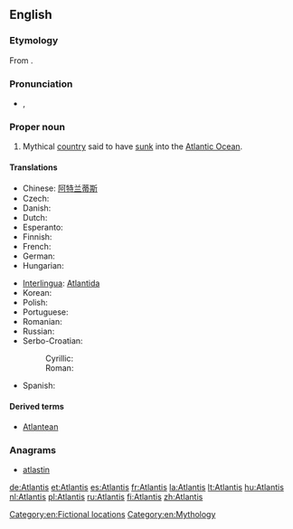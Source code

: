 ==English==

===Etymology===
From {{etyl|grc|en}} {{term|Ἀτλαντίς|tr=Atlantis|lang=grc|sc=polytonic}}.

===Pronunciation===
* {{IPA|/ətˈlæntəs/}}, {{SAMPA|/@t'l{nt@s/}}

===Proper noun===
{{en-proper noun}}

# Mythical [[country]] said to have [[sink|sunk]] into the [[Atlantic Ocean]].

====Translations====
{{trans-top|mythical country said to have sunk into the ocean}}
* Chinese: [[阿特兰蒂斯]]
* Czech: {{t+|cs|Atlantida|f}}
* Danish: {{t-|da|Atlantis}}
* Dutch: {{t+|nl|Atlantis}}
* Esperanto: {{t|eo|Atlantido|xs=Esperanto}}
* Finnish: {{t+|fi|Atlantis}}
* French: {{t+|fr|Atlantide|f}}
* German: {{t+|de|Atlantis}}
* Hungarian: {{t-|hu|Atlantisz}}
{{trans-mid}}
* [[Interlingua]]: [[Atlantida]]
* Korean: {{t-|ko|아틀란티스|sc=Hang}}
* Polish: {{t-|pl|Atlantyda|f}}
* Portuguese: {{t-|pt|Atlântida|f}}
* Romanian: {{t|ro|Atlantida|f}}
* Russian: {{t+|ru|Атлантида|f|tr=Atlantída}}
* Serbo-Croatian:
*: Cyrillic: {{t-|sh|Атлантида|f|alt=Атланти́да}}
*: Roman: {{t-|sh|Atlantida|f|alt=Atlantída}}
* Spanish: {{t-|es|Atlántida|f}}
{{trans-bottom}}

====Derived terms====
* [[Atlantean]]

===Anagrams===
* [[atlastin#English|atlastin]]

[[Category:en:Fictional locations]]
[[Category:en:Mythology]]

[[de:Atlantis]]
[[et:Atlantis]]
[[es:Atlantis]]
[[fr:Atlantis]]
[[la:Atlantis]]
[[lt:Atlantis]]
[[hu:Atlantis]]
[[nl:Atlantis]]
[[pl:Atlantis]]
[[ru:Atlantis]]
[[fi:Atlantis]]
[[zh:Atlantis]]